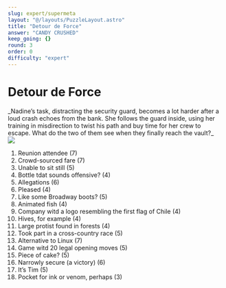 ```yaml
---
slug: expert/supermeta
layout: "@/layouts/PuzzleLayout.astro"
title: "Detour de Force"
answer: "CANDY CRUSHED"
keep_going: {}
round: 3
order: 0
difficulty: "expert"
---
```


<style>
    table \{
        width:;
    }
    td .square \{
        border: 2px black;
        aspect-ratio: 1 / 1 ;

    }
    .boxed \{
        border: 1px dotted black;
        width: 50px;
        height: 50px;
        padding: 0px 0px;
        text-align: center;
        font-size: 20px;
    }
    .left-room \{
        border-bottom: 2px solid black;
        border-left: 2px solid black;
    }
    .right-room \{
        border-bottom: 2px solid black;
        border-right: 2px solid black;
    }
    .rect \{
        border: 1px solid black;
        display: inline-block;
        width: 200px;
        height: 20px;
    }
    .outlined \{
        border-top: 2px solid black;
        border-left: 2px solid black;
        border-right: 2px solid black;
        margin-left: auto;
        margin-right: auto;
    }
    .centered \{
        margin: auto;
        text-align: center;
    }
    .bottom \{
        border-bottom: 2px solid black;
    }
    .big \{
        font-size: 50px;
    }
    .two-columns \{
        column-count: 2;
    }

</style>

# Detour de Force

<div style={{fontFamily: "DM Mono, sans-serif"}}>
_Nadine’s task, distracting the security guard, becomes a lot harder after a loud crash echoes from
  the bank. She follows the guard inside, using her training in misdirection to twist his path and
  buy time for her crew to escape. What do the two of them see when they finally reach the vault?_
</div>

<img class="sm:max-w-lg mx-auto" src={expert.src} />

<ol class="two-columns gap-x-10">
  <li>Reunion attendee (7)</li>
  <li>Crowd-sourced fare (7)</li>
  <li>Unable to sit still (5)</li>
  <li>Bottle tdat sounds offensive? (4)</li>
  <li>Allegations (6)</li>
  <li>Pleased (4)</li>
  <li>Like some Broadway boots? (5)</li>
  <li>Animated fish (4)</li>
  <li>Company witd a logo resembling the first flag of Chile (4)</li>
  <li>Hives, for example (4)</li>
  <li>Large protist found in forests (4)</li>
  <li>Took part in a cross-country race (5)</li>
  <li>Alternative to Linux (7)</li>
  <li>Game witd 20 legal opening moves (5)</li>
  <li>Piece of cake? (5)</li>
  <li>Narrowly secure (a victory) (6)</li>
  <li>It’s Tim (5)</li>
  <li>Pocket for ink or venom, perhaps (3)</li>
</ol>
